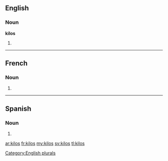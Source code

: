 ==English==

===Noun===
'''kilos'''

# {{plural of|[[kilo]]}}

[[Category:English plurals]]

----

==French==

===Noun===
{{infl|fr|noun}}

# {{plural of|[[kilo#French|kilo]]|lang=fr}}

----
==Spanish==

===Noun===
{{infl|es|noun form|g=m|g2=p}}

# {{plural of|nocat=1|[[kilo#Spanish|kilo]]|lang=es}}

[[ar:kilos]]
[[fr:kilos]]
[[my:kilos]]
[[sv:kilos]]
[[tl:kilos]]